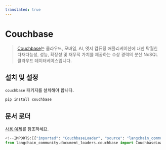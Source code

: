 ```yaml
---
translated: true
---
```


# Couchbase

>[Couchbase](http://couchbase.com/)는 클라우드, 모바일, AI, 엣지 컴퓨팅 애플리케이션에 대한 탁월한 다재다능성, 성능, 확장성 및 재무적 가치를 제공하는 수상 경력의 분산 NoSQL 클라우드 데이터베이스입니다.

## 설치 및 설정

`couchbase` 패키지를 설치해야 합니다.

```bash
pip install couchbase
```

## 문서 로더

[사용 예제](/docs/integrations/document_loaders/couchbase)를 참조하세요.

```python
<!--IMPORTS:[{"imported": "CouchbaseLoader", "source": "langchain_community.document_loaders.couchbase", "docs": "https://api.python.langchain.com/en/latest/document_loaders/langchain_community.document_loaders.couchbase.CouchbaseLoader.html", "title": "Couchbase"}]-->
from langchain_community.document_loaders.couchbase import CouchbaseLoader
```
